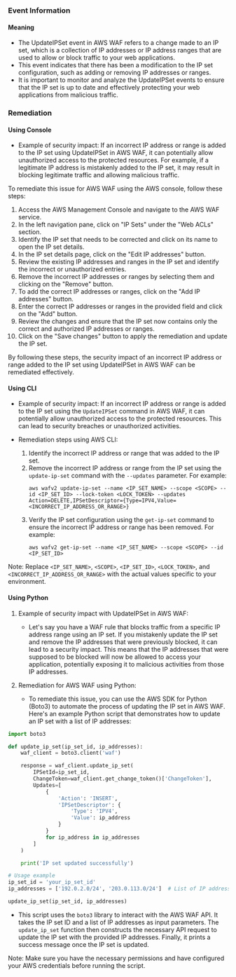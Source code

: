 
### Event Information

#### Meaning

- The UpdateIPSet event in AWS WAF refers to a change made to an IP set, which is a collection of IP addresses or IP address ranges that are used to allow or block traffic to your web applications.
- This event indicates that there has been a modification to the IP set configuration, such as adding or removing IP addresses or ranges.
- It is important to monitor and analyze the UpdateIPSet events to ensure that the IP set is up to date and effectively protecting your web applications from malicious traffic.

### Remediation

#### Using Console

- Example of security impact: If an incorrect IP address or range is added to the IP set using UpdateIPSet in AWS WAF, it can potentially allow unauthorized access to the protected resources. For example, if a legitimate IP address is mistakenly added to the IP set, it may result in blocking legitimate traffic and allowing malicious traffic.

To remediate this issue for AWS WAF using the AWS console, follow these steps:

1. Access the AWS Management Console and navigate to the AWS WAF service.
2. In the left navigation pane, click on "IP Sets" under the "Web ACLs" section.
3. Identify the IP set that needs to be corrected and click on its name to open the IP set details.
4. In the IP set details page, click on the "Edit IP addresses" button.
5. Review the existing IP addresses and ranges in the IP set and identify the incorrect or unauthorized entries.
6. Remove the incorrect IP addresses or ranges by selecting them and clicking on the "Remove" button.
7. To add the correct IP addresses or ranges, click on the "Add IP addresses" button.
8. Enter the correct IP addresses or ranges in the provided field and click on the "Add" button.
9. Review the changes and ensure that the IP set now contains only the correct and authorized IP addresses or ranges.
10. Click on the "Save changes" button to apply the remediation and update the IP set.

By following these steps, the security impact of an incorrect IP address or range added to the IP set using UpdateIPSet in AWS WAF can be remediated effectively.

#### Using CLI

- Example of security impact: If an incorrect IP address or range is added to the IP set using the `UpdateIPSet` command in AWS WAF, it can potentially allow unauthorized access to the protected resources. This can lead to security breaches or unauthorized activities.

- Remediation steps using AWS CLI:
  1. Identify the incorrect IP address or range that was added to the IP set.
  2. Remove the incorrect IP address or range from the IP set using the `update-ip-set` command with the `--updates` parameter. For example:
     ```
     aws wafv2 update-ip-set --name <IP_SET_NAME> --scope <SCOPE> --id <IP_SET_ID> --lock-token <LOCK_TOKEN> --updates Action=DELETE,IPSetDescriptor={Type=IPV4,Value=<INCORRECT_IP_ADDRESS_OR_RANGE>}
     ```
  3. Verify the IP set configuration using the `get-ip-set` command to ensure the incorrect IP address or range has been removed. For example:
     ```
     aws wafv2 get-ip-set --name <IP_SET_NAME> --scope <SCOPE> --id <IP_SET_ID>
     ```

Note: Replace `<IP_SET_NAME>`, `<SCOPE>`, `<IP_SET_ID>`, `<LOCK_TOKEN>`, and `<INCORRECT_IP_ADDRESS_OR_RANGE>` with the actual values specific to your environment.

#### Using Python

1. Example of security impact with UpdateIPSet in AWS WAF:
   - Let's say you have a WAF rule that blocks traffic from a specific IP address range using an IP set. If you mistakenly update the IP set and remove the IP addresses that were previously blocked, it can lead to a security impact. This means that the IP addresses that were supposed to be blocked will now be allowed to access your application, potentially exposing it to malicious activities from those IP addresses.

2. Remediation for AWS WAF using Python:
   - To remediate this issue, you can use the AWS SDK for Python (Boto3) to automate the process of updating the IP set in AWS WAF. Here's an example Python script that demonstrates how to update an IP set with a list of IP addresses:

```python
import boto3

def update_ip_set(ip_set_id, ip_addresses):
    waf_client = boto3.client('waf')

    response = waf_client.update_ip_set(
        IPSetId=ip_set_id,
        ChangeToken=waf_client.get_change_token()['ChangeToken'],
        Updates=[
            {
                'Action': 'INSERT',
                'IPSetDescriptor': {
                    'Type': 'IPV4',
                    'Value': ip_address
                }
            }
            for ip_address in ip_addresses
        ]
    )

    print('IP set updated successfully')

# Usage example
ip_set_id = 'your_ip_set_id'
ip_addresses = ['192.0.2.0/24', '203.0.113.0/24']  # List of IP addresses to add

update_ip_set(ip_set_id, ip_addresses)
```

   - This script uses the `boto3` library to interact with the AWS WAF API. It takes the IP set ID and a list of IP addresses as input parameters. The `update_ip_set` function then constructs the necessary API request to update the IP set with the provided IP addresses. Finally, it prints a success message once the IP set is updated.

Note: Make sure you have the necessary permissions and have configured your AWS credentials before running the script.

